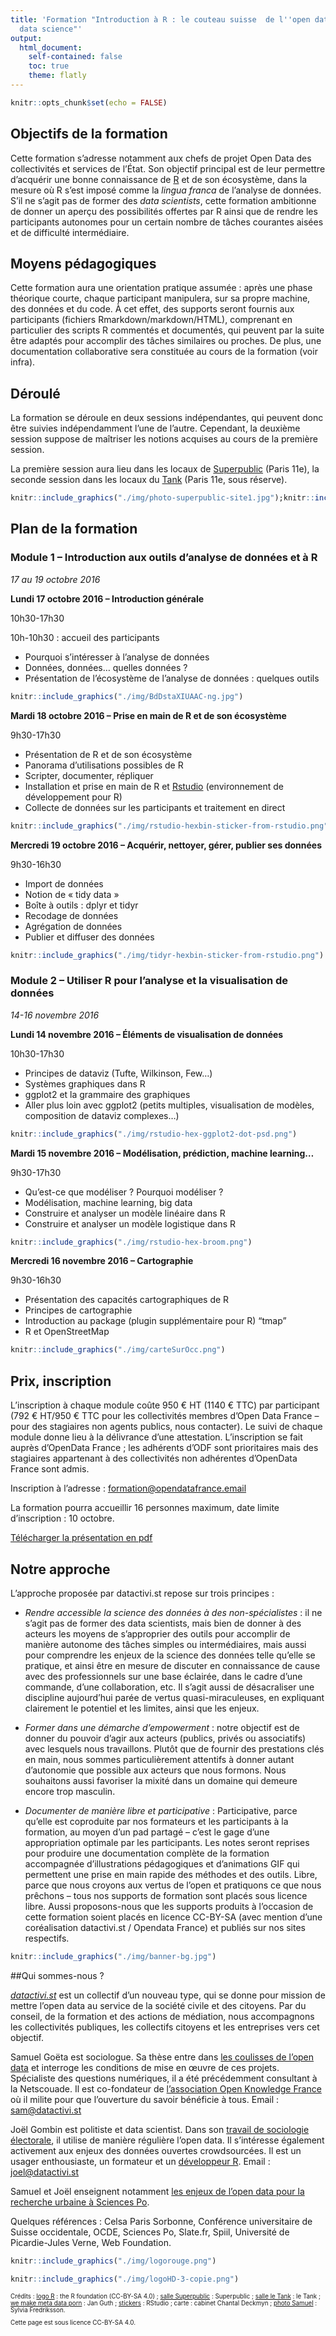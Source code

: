 ```yaml
---
title: 'Formation "Introduction à R : le couteau suisse  de l''open data et de la
  data science"'
output: 
  html_document:
    self-contained: false
    toc: true
    theme: flatly
---
```


<style media="screen" type="text/css">
footer {
  font-size: 70%;
}
</style>

<script>
  (function(i,s,o,g,r,a,m){i['GoogleAnalyticsObject']=r;i[r]=i[r]||function(){
  (i[r].q=i[r].q||[]).push(arguments)},i[r].l=1*new Date();a=s.createElement(o),
  m=s.getElementsByTagName(o)[0];a.async=1;a.src=g;m.parentNode.insertBefore(a,m)
  })(window,document,'script','https://www.google-analytics.com/analytics.js','ga');

  ga('create', 'UA-80486908-1', 'auto');
  ga('send', 'pageview');

</script>

```r
knitr::opts_chunk$set(echo = FALSE)
```

## Objectifs de la formation

Cette formation s'adresse notamment aux chefs de projet Open Data des collectivités et services de l'État. Son objectif principal est de leur permettre d'acquérir une bonne connaissance de [R](https://www.r-project.org/) et de son écosystème, dans la mesure où R s'est imposé comme la *lingua franca* de l'analyse de données. S'il ne s'agit pas de former des *data scientists*, cette formation ambitionne de donner un aperçu des possibilités offertes par R ainsi que de rendre les participants autonomes pour un certain nombre de tâches courantes aisées et de difficulté intermédiaire.

## Moyens pédagogiques

Cette formation aura une orientation pratique assumée : après une phase théorique courte, chaque participant manipulera, sur sa propre machine, des données et du code. À cet effet, des supports seront fournis aux participants (fichiers Rmarkdown/markdown/HTML), comprenant en particulier des scripts R commentés et documentés, qui peuvent par la suite être adaptés pour accomplir des tâches similaires ou proches. De plus, une documentation collaborative sera constituée au cours de la formation (voir infra).

## Déroulé

La formation se déroule en deux sessions indépendantes, qui peuvent donc être suivies indépendamment l’une de l’autre. Cependant, la deuxième session suppose de maîtriser les notions acquises au cours de la première session. 

La première session aura lieu dans les locaux de [Superpublic](http://www.superpublic.fr) (Paris 11e), la seconde session dans les locaux du [Tank](http://letank.fr) (Paris 11e, sous réserve). 

```r
knitr::include_graphics("./img/photo-superpublic-site1.jpg");knitr::include_graphics("./img/reservoir-1600x1067.jpg")
```

## Plan de la formation

### Module 1 – Introduction aux outils d’analyse de données et à R

*17 au 19 octobre 2016*

**Lundi 17 octobre 2016 – Introduction générale**

10h30-17h30


10h-10h30 : accueil des participants

- Pourquoi s'intéresser à l'analyse de données 
- Données, données… quelles données ? 
- Présentation de l'écosystème de l'analyse de données : quelques outils

```r
knitr::include_graphics("./img/BdDstaXIUAAC-ng.jpg")
```


**Mardi 18 octobre 2016 – Prise en main de R et de son écosystème**

9h30-17h30


- Présentation de R et de son écosystème
- Panorama d'utilisations possibles de R
- Scripter, documenter, répliquer
- Installation et prise en main de R et [Rstudio](http://www.rstudio.com) (environnement de développement pour R)
- Collecte de données sur les participants et traitement en direct

```r
knitr::include_graphics("./img/rstudio-hexbin-sticker-from-rstudio.png")
```


**Mercredi 19 octobre 2016 – Acquérir, nettoyer, gérer, publier ses données**

9h30-16h30

- Import de données
- Notion de « tidy data »
- Boîte à outils : dplyr et tidyr
- Recodage de données 	
- Agrégation de données
- Publier et diffuser des données

```r
knitr::include_graphics("./img/tidyr-hexbin-sticker-from-rstudio.png")
```


### Module 2 – Utiliser R pour l’analyse et la visualisation de données

*14-16 novembre 2016*

**Lundi 14 novembre 2016 – Éléments de visualisation de données**

10h30-17h30

- Principes de dataviz (Tufte, Wilkinson, Few...)
- Systèmes graphiques dans R
- ggplot2 et la grammaire des graphiques
- Aller plus loin avec ggplot2 (petits multiples, visualisation de modèles, composition de dataviz complexes…)

```r
knitr::include_graphics("./img/rstudio-hex-ggplot2-dot-psd.png")
```


**Mardi 15 novembre 2016 – Modélisation, prédiction, machine learning… **

9h30-17h30

- Qu'est-ce que modéliser ? Pourquoi modéliser ?
- Modélisation, machine learning, big data
- Construire et analyser un modèle linéaire dans R 
- Construire et analyser un modèle logistique dans R 

```r
knitr::include_graphics("./img/rstudio-hex-broom.png")
```


**Mercredi 16 novembre 2016 – Cartographie**

9h30-16h30

- Présentation des capacités cartographiques de R
- Principes de cartographie
- Introduction au package (plugin supplémentaire pour R) “tmap”
- R et OpenStreetMap

```r
knitr::include_graphics("./img/carteSurOcc.png")
```


## Prix, inscription

L'inscription à chaque module coûte 950 € HT (1140 € TTC) par participant (792 € HT/950 € TTC pour les collectivités membres d'Open Data France -- pour des stagiaires non agents publics, nous contacter). Le suivi de chaque module donne lieu à la délivrance d’une attestation. L’inscription se fait auprès d’OpenData France ; les adhérents d'ODF sont prioritaires  mais des stagiaires appartenant à des collectivités non adhérentes d'OpenData France sont admis. 

Inscription à l'adresse : [formation@opendatafrance.email](mailto:formation@opendatafrance.email)

La formation pourra accueillir 16 personnes maximum, date limite d’inscription : 10 octobre.

[Télécharger la présentation en pdf](https://datactivist.github.io/assets/formation.pdf)

## Notre approche

L'approche proposée par datactivi.st repose sur trois principes :

- *Rendre accessible la science des données à des non-spécialistes* : il ne s'agit pas de former des data scientists, mais bien de donner à des acteurs les moyens de s’approprier des outils pour accomplir de manière autonome des tâches simples ou intermédiaires, mais aussi pour comprendre les enjeux de la science des données telle qu'elle se pratique, et ainsi être en mesure de discuter en connaissance de cause avec des professionnels sur une base éclairée, dans le cadre d'une commande, d'une collaboration, etc. Il s'agit aussi de désacraliser une discipline aujourd'hui parée de vertus quasi-miraculeuses, en expliquant clairement le potentiel et les limites, ainsi que les enjeux.

- *Former dans une démarche d'empowerment* : notre objectif est de donner du pouvoir d'agir aux acteurs (publics, privés ou associatifs) avec lesquels nous travaillons. Plutôt que de fournir des prestations clés en main, nous sommes particulièrement attentifs à donner autant d'autonomie que possible aux acteurs que nous formons. Nous souhaitons aussi  favoriser la mixité dans un domaine qui demeure encore trop masculin.

- *Documenter de manière libre et participative* : Participative, parce qu'elle est coproduite par nos formateurs et les participants à la formation, au moyen d'un pad partagé – c'est le gage d'une appropriation optimale par les participants. Les notes seront reprises pour produire une documentation complète de la formation accompagnée d'illustrations pédagogiques et d'animations GIF qui permettent une prise en main rapide des méthodes et des outils. Libre, parce que nous croyons aux vertus de l'open et pratiquons ce que nous prêchons – tous nos supports de formation sont placés sous licence libre. Aussi proposons-nous que les supports produits à l'occasion de cette formation soient placés en licence CC-BY-SA (avec mention d'une coréalisation datactivi.st / Opendata France) et publiés sur nos sites respectifs.

```r
knitr::include_graphics("./img/banner-bg.jpg")
```


##Qui sommes-nous ?




[*datactivi.st*](http://datactivi.st) est un collectif d'un nouveau type, qui se donne pour mission de mettre l'open data au service de la société civile et des citoyens. Par du conseil, de la formation et des actions de médiation, nous accompagnons les collectivités publiques, les collectifs citoyens et les entreprises vers cet objectif.


Samuel Goëta est sociologue. Sa thèse entre dans [les coulisses de l'open data](http://www.coulisses-opendata.com/) et interroge les conditions de mise en œuvre de ces projets. Spécialiste des questions numériques, il a été précédemment consultant à la Netscouade. Il est co-fondateur de [l'association Open Knowledge France](http://fr.okfn.org/) où il milite pour que l'ouverture du savoir bénéficie à tous. 
Email : [sam@datactivi.st](mailto:sam@datactivi.st)


Joël Gombin est politiste et data scientist. Dans son [travail de sociologie électorale](https://cv.archives-ouvertes.fr/joel-gombin), il utilise de manière régulière l’open data. Il s’intéresse également activement aux enjeux des données ouvertes crowdsourcées. Il est un usager enthousiaste, un formateur et un [développeur R](https://github.com/joelgombin). 
Email : [joel@datactivi.st](mailto:joel@datactivi.st)


Samuel et Joël enseignent notamment [les enjeux de l'open data pour la recherche urbaine à Sciences Po](http://formation.sciences-po.fr/enseignement/2015/OGLM/2050).



Quelques références : Celsa Paris Sorbonne, Conférence universitaire de Suisse occidentale, OCDE, Sciences Po, Slate.fr, Spiil,  Université de Picardie-Jules Verne, Web Foundation.




```r
knitr::include_graphics("./img/logorouge.png")
```

```r
knitr::include_graphics("./img/logoHD-3-copie.png")
```










<footer>
Crédits : [logo R](https://www.r-project.org/logo/) : the R foundation (CC-BY-SA 4.0) ; [salle Superpublic](http://superpublic.fr/wp-content/uploads/sites/4/2015/03/photo-superpublic-site1.jpg) : Superpublic ; [salle le Tank](http://letank.fr/wp-content/uploads/2015/08/reservoir-1600x1067.jpg) : le Tank ; [we make meta data porn](https://twitter.com/JanGuth/status/419095030390091776) : Jan Guth ; [stickers](https://www.stickermule.com/user/1070448958/stickers) : RStudio ; carte : cabinet Chantal Deckmyn ; [photo Samuel](https://www.flickr.com/photos/sylviafredriksson/25967093895/in/album-72157666078906651/) : Sylvia Fredriksson.

Cette page est sous licence CC-BY-SA 4.0.
</footer>